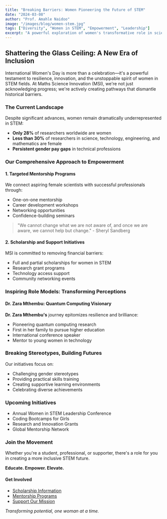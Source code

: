 ```yaml
---
title: "Breaking Barriers: Women Pioneering the Future of STEM"
date: "2024-03-08"
author: "Prof. Amahle Naidoo"
image: "/images/blog/women-stem.jpg"
tags: ["Diversity", "Women in STEM", "Empowerment", "Leadership"]
excerpt: "A powerful exploration of women's transformative role in science, technology, engineering, and mathematics—challenging stereotypes and reshaping global innovation."
---
```


## Shattering the Glass Ceiling: A New Era of Inclusion

International Women's Day is more than a celebration—it's a powerful testament to resilience, innovation, and the unstoppable spirit of women in STEM fields. At Maths Science Innovation (MSI), we're not just acknowledging progress; we're actively creating pathways that dismantle historical barriers.

### The Current Landscape

Despite significant advances, women remain dramatically underrepresented in STEM:

- **Only 28%** of researchers worldwide are women
- **Less than 30%** of researchers in science, technology, engineering, and mathematics are female
- **Persistent gender pay gaps** in technical professions

### Our Comprehensive Approach to Empowerment

#### 1. Targeted Mentorship Programs

We connect aspiring female scientists with successful professionals through:

- One-on-one mentorship
- Career development workshops
- Networking opportunities
- Confidence-building seminars

> "We cannot change what we are not aware of, and once we are aware, we cannot help but change." - Sheryl Sandberg

#### 2. Scholarship and Support Initiatives

MSI is committed to removing financial barriers:

- Full and partial scholarships for women in STEM
- Research grant programs
- Technology access support
- Community networking events

### Inspiring Role Models: Transforming Perceptions

#### Dr. Zara Mthembu: Quantum Computing Visionary

**Dr. Zara Mthembu's** journey epitomizes resilience and brilliance:

- Pioneering quantum computing research
- First in her family to pursue higher education
- International conference speaker
- Mentor to young women in technology

### Breaking Stereotypes, Building Futures

Our initiatives focus on:

- Challenging gender stereotypes
- Providing practical skills training
- Creating supportive learning environments
- Celebrating diverse achievements

### Upcoming Initiatives

- Annual Women in STEM Leadership Conference
- Coding Bootcamps for Girls
- Research and Innovation Grants
- Global Mentorship Network

### Join the Movement

Whether you're a student, professional, or supporter, there's a role for you in creating a more inclusive STEM future.

**Educate. Empower. Elevate.**

#### Get Involved
- [Scholarship Information](#)
- [Mentorship Programs](#)
- [Support Our Mission](#)

*Transforming potential, one woman at a time.*
